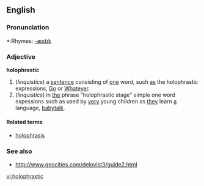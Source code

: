 ==English==

===Pronunciation===
*:Rhymes: [[Rhymes:English:-æstɪk|-æstɪk]]

===Adjective===
'''holophrastic'''

# (''linquistics'') a [[sentence]] consisting of [[one]] word, such [[as]] the holophrastic expressions, [[Go]] or [[Whatever]].
# (''linquistics'') in [[the]] phrase "holophrastic stage" simple one word expessions such as used by [[very]] young children as [[they]] learn [[a]] language, [[babytalk]]. 

====Related terms====
*[[holophrasis]]

===See also===
*http://www.geocities.com/delovist3/guide2.html

[[vi:holophrastic]]